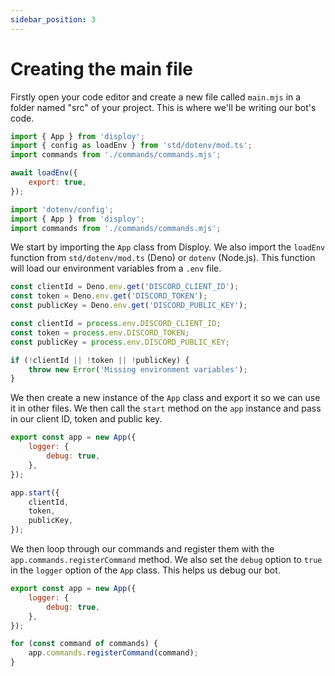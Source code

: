 ```yaml
---
sidebar_position: 3
---
```



# Creating the main file

Firstly open your code editor and create a new file called `main.mjs` in a folder named "src" of your project. This is where we'll be writing our bot's code.

<Tabs>

<TabItem value="Deno" label="Deno">

```js
import { App } from 'disploy';
import { config as loadEnv } from 'std/dotenv/mod.ts';
import commands from './commands/commands.mjs';

await loadEnv({
	export: true,
});
```

</TabItem>

<TabItem value="Node" label="Node">

```js
import 'dotenv/config';
import { App } from 'disploy';
import commands from './commands/commands.mjs';
```

</TabItem>

</Tabs>

We start by importing the `App` class from Disploy. We also import the `loadEnv` function from `std/dotenv/mod.ts` (Deno) or `dotenv` (Node.js). This function will load our environment variables from a `.env` file.

<Tabs>

<TabItem value="Deno" label="Deno">

```js
const clientId = Deno.env.get('DISCORD_CLIENT_ID');
const token = Deno.env.get('DISCORD_TOKEN');
const publicKey = Deno.env.get('DISCORD_PUBLIC_KEY');
```

</TabItem>

<TabItem value="Node" label="Node">

```js
const clientId = process.env.DISCORD_CLIENT_ID;
const token = process.env.DISCORD_TOKEN;
const publicKey = process.env.DISCORD_PUBLIC_KEY;
```

</TabItem>

</Tabs>

```js
if (!clientId || !token || !publicKey) {
	throw new Error('Missing environment variables');
}
```

We then create a new instance of the `App` class and export it so we can use it in other files. We then call the `start` method on the `app` instance and pass in our client ID, token and public key.

```js
export const app = new App({
	logger: {
		debug: true,
	},
});

app.start({
	clientId,
	token,
	publicKey,
});
```

We then loop through our commands and register them with the `app.commands.registerCommand` method. We also set the `debug` option to `true` in the `logger` option of the `App` class. This helps us debug our bot.

```js {7-9}
export const app = new App({
	logger: {
		debug: true,
	},
});

for (const command of commands) {
	app.commands.registerCommand(command);
}
```

